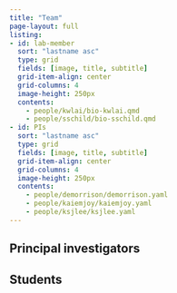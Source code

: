```yaml
---
title: "Team"
page-layout: full
listing:
- id: lab-member
  sort: "lastname asc"
  type: grid
  fields: [image, title, subtitle]
  grid-item-align: center
  grid-columns: 4
  image-height: 250px
  contents: 
    - people/kwlai/bio-kwlai.qmd
    - people/sschild/bio-sschild.qmd
- id: PIs
  sort: "lastname asc"
  type: grid
  fields: [image, title, subtitle]
  grid-item-align: center
  grid-columns: 4
  image-height: 250px
  contents: 
    - people/demorrison/demorrison.yaml
    - people/kaiemjoy/kaiemjoy.yaml
    - people/ksjlee/ksjlee.yaml
---
```


## Principal investigators

:::{#PIs}
:::

## Students

:::{#lab-member}
:::
